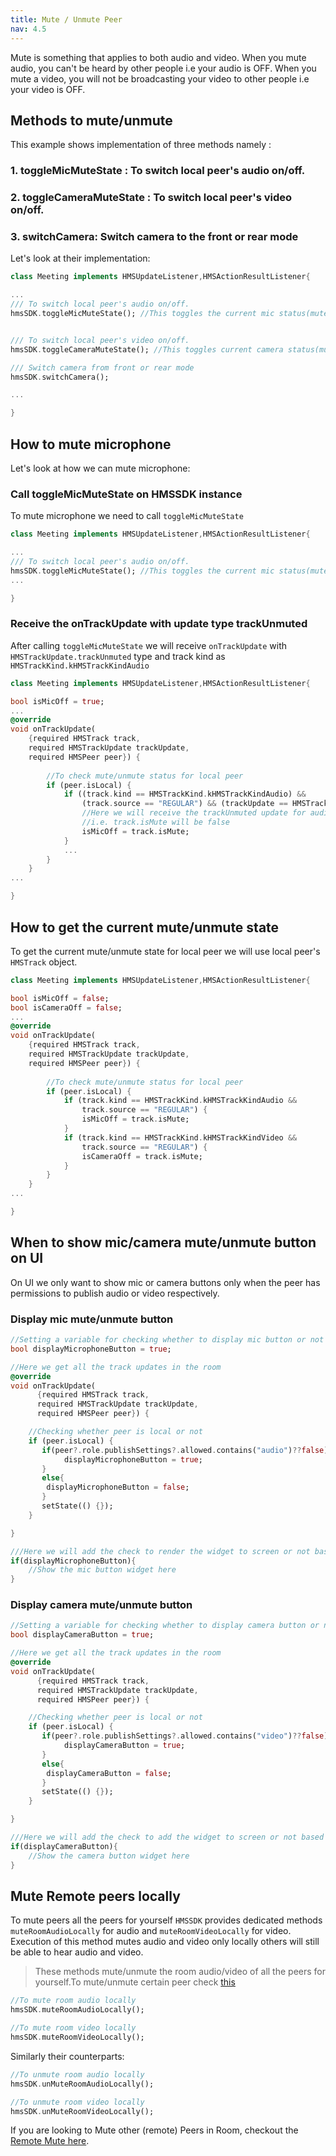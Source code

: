 ```yaml
---
title: Mute / Unmute Peer
nav: 4.5
---
```


Mute is something that applies to both audio and video. When you mute audio, you can't be heard by other people i.e your audio is OFF. When you mute a video, you will not be broadcasting your video to other people i.e your video is OFF.

## Methods to mute/unmute

This example shows implementation of three methods namely :

### 1. toggleMicMuteState : To switch local peer's audio on/off.
### 2. toggleCameraMuteState : To switch local peer's video on/off.
### 3. switchCamera: Switch camera to the front or rear mode

Let's look at their implementation:

```dart
class Meeting implements HMSUpdateListener,HMSActionResultListener{

...
/// To switch local peer's audio on/off.
hmsSDK.toggleMicMuteState(); //This toggles the current mic status(mute/unmute)


/// To switch local peer's video on/off.
hmsSDK.toggleCameraMuteState(); //This toggles current camera status(mute/unmute)

/// Switch camera from front or rear mode
hmsSDK.switchCamera();

...

}
```

## How to mute microphone 

Let's look at how we can mute microphone:

<div className="steps-container">

### Call toggleMicMuteState on HMSSDK instance

To mute microphone we need to call `toggleMicMuteState`

```dart
class Meeting implements HMSUpdateListener,HMSActionResultListener{

...
/// To switch local peer's audio on/off.
hmsSDK.toggleMicMuteState(); //This toggles the current mic status(mute/unmute)
...

}
```

### Receive the onTrackUpdate with update type trackUnmuted

After calling `toggleMicMuteState` we will receive `onTrackUpdate` with `HMSTrackUpdate.trackUnmuted` type 
and track kind as `HMSTrackKind.kHMSTrackKindAudio`

```dart
class Meeting implements HMSUpdateListener,HMSActionResultListener{

bool isMicOff = true;
...
@override
void onTrackUpdate(
    {required HMSTrack track,
    required HMSTrackUpdate trackUpdate,
    required HMSPeer peer}) {
    
        //To check mute/unmute status for local peer
        if (peer.isLocal) {
            if ((track.kind == HMSTrackKind.kHMSTrackKindAudio) &&
                (track.source == "REGULAR") && (trackUpdate == HMSTrackUpdate.trackUnMuted)) {
                //Here we will receive the trackUnmuted update for audio track of local peer.
                //i.e. track.isMute will be false
                isMicOff = track.isMute;
            }
            ...
        }
    }
...

}
```

</div>

## How to get the current mute/unmute state

To get the current mute/unmute state for local peer we will use local peer's `HMSTrack` object.

```dart
class Meeting implements HMSUpdateListener,HMSActionResultListener{

bool isMicOff = false;
bool isCameraOff = false;
...
@override
void onTrackUpdate(
    {required HMSTrack track,
    required HMSTrackUpdate trackUpdate,
    required HMSPeer peer}) {
    
        //To check mute/unmute status for local peer
        if (peer.isLocal) {
            if (track.kind == HMSTrackKind.kHMSTrackKindAudio &&
                track.source == "REGULAR") {
                isMicOff = track.isMute;
            }
            if (track.kind == HMSTrackKind.kHMSTrackKindVideo &&
                track.source == "REGULAR") {
                isCameraOff = track.isMute;
            }
        }
    }
...

}
```

## When to show mic/camera mute/unmute button on UI 

On UI we only want to show mic or camera buttons only when the peer has permissions to publish audio or video respectively.

### Display mic mute/unmute button

```dart
//Setting a variable for checking whether to display mic button or not
bool displayMicrophoneButton = true;

//Here we get all the track updates in the room
@override
void onTrackUpdate(
      {required HMSTrack track,
      required HMSTrackUpdate trackUpdate,
      required HMSPeer peer}) {

    //Checking whether peer is local or not
    if (peer.isLocal) {
       if(peer?.role.publishSettings?.allowed.contains("audio")??false){
            displayMicrophoneButton = true;
       }
       else{
        displayMicrophoneButton = false;
       }
       setState(() {});
    }

}

///Here we will add the check to render the widget to screen or not based on [displayMicrophoneButton] variable
if(displayMicrophoneButton){
    //Show the mic button widget here
}
```

### Display camera mute/unmute button

```dart
//Setting a variable for checking whether to display camera button or not
bool displayCameraButton = true;

//Here we get all the track updates in the room
@override
void onTrackUpdate(
      {required HMSTrack track,
      required HMSTrackUpdate trackUpdate,
      required HMSPeer peer}) {

    //Checking whether peer is local or not
    if (peer.isLocal) {
       if(peer?.role.publishSettings?.allowed.contains("video")??false){
            displayCameraButton = true;
       }
       else{
        displayCameraButton = false;
       }
       setState(() {});
    }

}

///Here we will add the check to add the widget to screen or not based on [displayCameraButton] variable
if(displayCameraButton){
    //Show the camera button widget here
}
```

## Mute Remote peers locally 

To mute peers all the peers for yourself `HMSSDK` provides dedicated methods `muteRoomAudioLocally` for audio and `muteRoomVideoLocally` for video. Execution
of this method mutes audio and video only locally others will still be able to hear audio and video.

> These methods mute/unmute the room audio/video of all the peers for yourself.To mute/unmute certain peer check [this](/flutter/v2/features/remote-mute-unmute)

```dart
//To mute room audio locally
hmsSDK.muteRoomAudioLocally();

//To mute room video locally
hmsSDK.muteRoomVideoLocally();
```

Similarly their counterparts:

```dart
//To unmute room audio locally
hmsSDK.unMuteRoomAudioLocally();

//To unmute room video locally
hmsSDK.unMuteRoomVideoLocally();
```

If you are looking to Mute other (remote) Peers in Room, checkout the [Remote Mute here](/flutter/v2/how--to-guides/interact-with-room/track/remote-mute-unmute).
